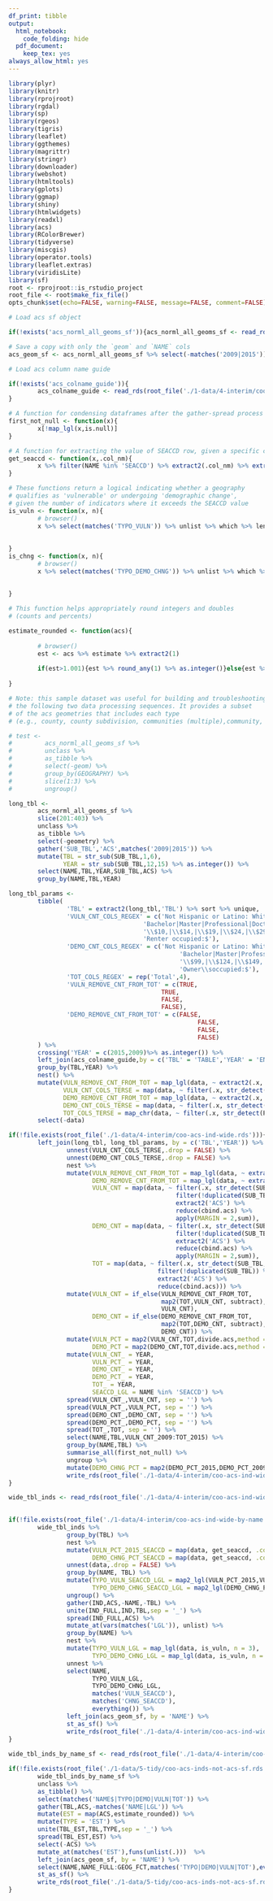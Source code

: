```yaml
---
df_print: tibble
output:
  html_notebook:
    code_folding: hide
  pdf_document:
    keep_tex: yes
always_allow_html: yes
---
```


```r
library(plyr)
library(knitr)
library(rprojroot)
library(rgdal)
library(sp)
library(rgeos)
library(tigris)
library(leaflet)
library(ggthemes)
library(magrittr)
library(stringr)
library(downloader)
library(webshot)
library(htmltools)
library(gplots)
library(ggmap)
library(shiny)
library(htmlwidgets)
library(readxl)
library(acs)
library(RColorBrewer)
library(tidyverse)
library(miscgis)
library(operator.tools)
library(leaflet.extras)
library(viridisLite)
library(sf)
root <- rprojroot::is_rstudio_project
root_file <- root$make_fix_file()
opts_chunk$set(echo=FALSE, warning=FALSE, message=FALSE, comment=FALSE)
```

```r
# Load acs sf object

if(!exists('acs_norml_all_geoms_sf')){acs_norml_all_geoms_sf <- read_rds(root_file('./1-data/4-interim/acs_norml_all_geoms_sf.rds'))}

# Save a copy with only the `geom` and `NAME` cols
acs_geom_sf <- acs_norml_all_geoms_sf %>% select(-matches('2009|2015'))

# Load acs column name guide

if(!exists('acs_colname_guide')){
        acs_colname_guide <- read_rds(root_file('./1-data/4-interim/coo-acs-colnames.rds'))
}

```

```r

# A function for condensing dataframes after the gather-spread process
first_not_null <- function(x){
        x[!map_lgl(x,is.null)]
}

# A function for extracting the value of SEACCD row, given a specific column name
get_seaccd <- function(x,.col_nm){
        x %>% filter(NAME %in% 'SEACCD') %>% extract2(.col_nm) %>% extract2(1)
}

# These functions return a logical indicating whether a geography
# qualifies as 'vulnerable' or undergoing 'demographic change',
# given the number of indicators where it exceeds the SEACCD value
is_vuln <- function(x, n){
        # browser()
        x %>% select(matches('TYPO_VULN')) %>% unlist %>% which %>% length >= n
        
        
}
is_chng <- function(x, n){
        # browser()
        x %>% select(matches('TYPO_DEMO_CHNG')) %>% unlist %>% which %>% length >= n
        
        
}

# This function helps appropriately round integers and doubles
# (counts and percents)

estimate_rounded <- function(acs){
        
        # browser()
        est <- acs %>% estimate %>% extract2(1)
        
        if(est>1.001){est %>% round_any(1) %>% as.integer()}else{est %>% as.double %>% round_any(.00001)}
        
}
```

```r
# Note: this sample dataset was useful for building and troubleshooting
# the following two data processing sequences. It provides a subset
# of the acs geometries that includes each type 
# (e.g., county, county subdivision, communities (multiple),community, and census tract )

# test <- 
#         acs_norml_all_geoms_sf %>% 
#         unclass %>% 
#         as_tibble %>% 
#         select(-geom) %>% 
#         group_by(GEOGRAPHY) %>% 
#         slice(1:3) %>% 
#         ungroup()
```

```r

long_tbl <- 
        acs_norml_all_geoms_sf %>% 
        slice(201:403) %>% 
        unclass %>% 
        as_tibble %>% 
        select(-geometry) %>% 
        gather('SUB_TBL','ACS',matches('2009|2015')) %>% 
        mutate(TBL = str_sub(SUB_TBL,1,6),
               YEAR = str_sub(SUB_TBL,12,15) %>% as.integer()) %>% 
        select(NAME,TBL,YEAR,SUB_TBL,ACS) %>% 
        group_by(NAME,TBL,YEAR)

long_tbl_params <- 
        tibble(   
                'TBL' = extract2(long_tbl,'TBL') %>% sort %>% unique,
                'VULN_CNT_COLS_REGEX' = c('Not Hispanic or Latino: White alone',
                                     'Bachelor|Master|Professional|Doctorate',
                                     '\\$10,|\\$14,|\\$19,|\\$24,|\\$29,|\\$34,|\\$39,|\\$44,|\\$49,|\\$59,|\\$74,',
                                     'Renter occupied:$'),
                'DEMO_CNT_COLS_REGEX' = c('Not Hispanic or Latino: White alone',
                                               'Bachelor|Master|Professional|Doctorate',
                                               '\\$99,|\\$124,|\\$149,|\\$199,|\\$200,',
                                               'Owner\\soccupied:$'),
                'TOT_COLS_REGEX' = rep('Total',4),
                'VULN_REMOVE_CNT_FROM_TOT' = c(TRUE,
                                          TRUE,
                                          FALSE,
                                          FALSE),
                'DEMO_REMOVE_CNT_FROM_TOT' = c(FALSE,
                                                    FALSE,
                                                    FALSE,
                                                    FALSE)
        ) %>%
        crossing('YEAR' = c(2015,2009)%>% as.integer()) %>% 
        left_join(acs_colname_guide,by = c('TBL' = 'TABLE','YEAR' = 'ENDYEAR')) %>% 
        group_by(TBL,YEAR) %>% 
        nest() %>% 
        mutate(VULN_REMOVE_CNT_FROM_TOT = map_lgl(data, ~ extract2(.x, 'VULN_REMOVE_CNT_FROM_TOT') %>% extract2(1)),
               VULN_CNT_COLS_TERSE = map(data, ~ filter(.x, str_detect(PRETTY,VULN_CNT_COLS_REGEX)) %>% extract2('TERSE')),
               DEMO_REMOVE_CNT_FROM_TOT = map_lgl(data, ~ extract2(.x, 'DEMO_REMOVE_CNT_FROM_TOT') %>% extract2(1)),
               DEMO_CNT_COLS_TERSE = map(data, ~ filter(.x, str_detect(PRETTY,DEMO_CNT_COLS_REGEX)) %>% extract2('TERSE')),
               TOT_COLS_TERSE = map_chr(data, ~ filter(.x, str_detect(PRETTY,TOT_COLS_REGEX)) %>% extract2('TERSE'))) %>% 
        select(-data)
```

```r

if(!file.exists(root_file('./1-data/4-interim/coo-acs-ind-wide.rds'))){
        left_join(long_tbl, long_tbl_params, by = c('TBL','YEAR')) %>% 
                unnest(VULN_CNT_COLS_TERSE,.drop = FALSE) %>% 
                unnest(DEMO_CNT_COLS_TERSE,.drop = FALSE) %>% 
                nest %>% 
                mutate(VULN_REMOVE_CNT_FROM_TOT = map_lgl(data, ~ extract2(.x, 'VULN_REMOVE_CNT_FROM_TOT') %>% extract2(1)),
                       DEMO_REMOVE_CNT_FROM_TOT = map_lgl(data, ~ extract2(.x, 'DEMO_REMOVE_CNT_FROM_TOT') %>% extract2(1)),
                       VULN_CNT = map(data, ~ filter(.x, str_detect(SUB_TBL,VULN_CNT_COLS_TERSE)) %>% 
                                              filter(!duplicated(SUB_TBL)) %>% 
                                              extract2('ACS') %>% 
                                              reduce(cbind.acs) %>% 
                                              apply(MARGIN = 2,sum)),
                       DEMO_CNT = map(data, ~ filter(.x, str_detect(SUB_TBL,DEMO_CNT_COLS_TERSE)) %>% 
                                              filter(!duplicated(SUB_TBL)) %>% 
                                              extract2('ACS') %>% 
                                              reduce(cbind.acs) %>% 
                                              apply(MARGIN = 2,sum)),
                       TOT = map(data, ~ filter(.x, str_detect(SUB_TBL,TOT_COLS_TERSE)) %>% 
                                         filter(!duplicated(SUB_TBL)) %>% 
                                         extract2('ACS') %>% 
                                         reduce(cbind.acs))) %>% 
                mutate(VULN_CNT = if_else(VULN_REMOVE_CNT_FROM_TOT,
                                          map2(TOT,VULN_CNT, subtract),
                                          VULN_CNT),
                       DEMO_CNT = if_else(DEMO_REMOVE_CNT_FROM_TOT,
                                          map2(TOT,DEMO_CNT, subtract),
                                          DEMO_CNT)) %>% 
                mutate(VULN_PCT = map2(VULN_CNT,TOT,divide.acs,method = 'proportion',verbose = FALSE),
                       DEMO_PCT = map2(DEMO_CNT,TOT,divide.acs,method = 'proportion',verbose = FALSE)) %>% 
                mutate(VULN_CNT_ = YEAR,
                       VULN_PCT_ = YEAR,
                       DEMO_CNT_ = YEAR,
                       DEMO_PCT_ = YEAR,
                       TOT_ = YEAR,
                       SEACCD_LGL = NAME %in% 'SEACCD') %>% 
                spread(VULN_CNT_,VULN_CNT, sep = '') %>% 
                spread(VULN_PCT_,VULN_PCT, sep = '') %>% 
                spread(DEMO_CNT_,DEMO_CNT, sep = '') %>% 
                spread(DEMO_PCT_,DEMO_PCT, sep = '') %>% 
                spread(TOT_,TOT, sep = '') %>% 
                select(NAME,TBL,VULN_CNT_2009:TOT_2015) %>% 
                group_by(NAME,TBL) %>% 
                summarise_all(first_not_null) %>% 
                ungroup %>% 
                mutate(DEMO_CHNG_PCT = map2(DEMO_PCT_2015,DEMO_PCT_2009,subtract)) %>% 
                write_rds(root_file('./1-data/4-interim/coo-acs-ind-wide.rds'))
}

wide_tbl_inds <- read_rds(root_file('./1-data/4-interim/coo-acs-ind-wide.rds'))
        

```

```r

if(!file.exists(root_file('./1-data/4-interim/coo-acs-ind-wide-by-name.rds'))){
        wide_tbl_inds %>% 
                group_by(TBL) %>% 
                nest %>% 
                mutate(VULN_PCT_2015_SEACCD = map(data, get_seaccd, .col_nm = 'VULN_PCT_2015'),
                       DEMO_CHNG_PCT_SEACCD = map(data, get_seaccd, .col_nm = 'DEMO_CHNG_PCT')) %>%
                unnest(data,.drop = FALSE) %>% 
                group_by(NAME, TBL) %>% 
                mutate(TYPO_VULN_SEACCD_LGL = map2_lgl(VULN_PCT_2015,VULN_PCT_2015_SEACCD, ~ estimate(.x) > estimate(.y)),
                       TYPO_DEMO_CHNG_SEACCD_LGL = map2_lgl(DEMO_CHNG_PCT,DEMO_CHNG_PCT_SEACCD, ~ estimate(.x) > estimate(.y))) %>%
                ungroup() %>% 
                gather(IND,ACS,-NAME,-TBL) %>% 
                unite(IND_FULL,IND,TBL,sep = '_') %>% 
                spread(IND_FULL,ACS) %>% 
                mutate_at(vars(matches('LGL')), unlist) %>% 
                group_by(NAME) %>% 
                nest %>% 
                mutate(TYPO_VULN_LGL = map_lgl(data, is_vuln, n = 3),
                       TYPO_DEMO_CHNG_LGL = map_lgl(data, is_vuln, n = 2)) %>% 
                unnest %>% 
                select(NAME,
                       TYPO_VULN_LGL,
                       TYPO_DEMO_CHNG_LGL,
                       matches('VULN_SEACCD'),
                       matches('CHNG_SEACCD'),
                       everything()) %>% 
                left_join(acs_geom_sf, by = 'NAME') %>% 
                st_as_sf() %>% 
                write_rds(root_file('./1-data/4-interim/coo-acs-ind-wide-by-name-sf.rds'))
}
       
wide_tbl_inds_by_name_sf <- read_rds(root_file('./1-data/4-interim/coo-acs-ind-wide-by-name-sf.rds'))
```

```r

if(!file.exists(root_file('./1-data/5-tidy/coo-acs-inds-not-acs-sf.rds'))){
        wide_tbl_inds_by_name_sf %>%
        unclass %>%
        as_tibble() %>%
        select(matches('NAME$|TYPO|DEMO|VULN|TOT')) %>% 
        gather(TBL,ACS,-matches('NAME|LGL')) %>%
        mutate(EST = map(ACS,estimate_rounded)) %>%
        mutate(TYPE = 'EST') %>%
        unite(TBL_EST,TBL,TYPE,sep = '_') %>%
        spread(TBL_EST,EST) %>% 
        select(-ACS) %>%
        mutate_at(matches('EST'),funs(unlist(.)))  %>% 
        left_join(acs_geom_sf, by = 'NAME') %>% 
        select(NAME,NAME_FULL:GEOG_FCT,matches('TYPO|DEMO|VULN|TOT'),everything()) %>% 
        st_as_sf() %>% 
        write_rds(root_file('./1-data/5-tidy/coo-acs-inds-not-acs-sf.rds'))
}

```








